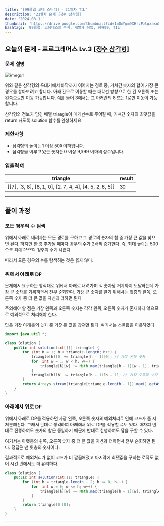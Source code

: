 ```yaml
---
title: '[99클럽 코테 스터디] - 21일차 TIL'
description: '21일차 문제 [정수 삼각형]'
date: '2024-08-11'
thumbnail: 'https://drive.google.com/thumbnail?id=1mDmYgm9XHrcPotgzaxnSPRSrteq3nNHv&sz=w1000'
hashtags: '99클럽, 코딩테스트 준비, 개발자 취업, 항해99, TIL'
---
```


## 오늘의 문제 - 프로그래머스 Lv.3 [<a href="https://school.programmers.co.kr/learn/courses/30/lessons/43105" target="_blank" className="a-mdx">정수 삼각형</a>]

### 문제 설명

![image1](https://grepp-programmers.s3.amazonaws.com/files/production/97ec02cc39/296a0863-a418-431d-9e8c-e57f7a9722ac.png)

위와 같은 삼각형의 꼭대기에서 바닥까지 이어지는 경로 중, 거쳐간 숫자의 합이 가장 큰 경우를 찾아보려고 합니다. 아래 칸으로 이동할 때는 대각선 방향으로 한 칸 오른쪽 또는 왼쪽으로만 이동 가능합니다. 예를 들어 3에서는 그 아래칸의 8 또는 1로만 이동이 가능합니다.

삼각형의 정보가 담긴 배열 triangle이 매개변수로 주어질 때, 거쳐간 숫자의 최댓값을 return 하도록 solution 함수를 완성하세요.

### 제한사항

- 삼각형의 높이는 1 이상 500 이하입니다.
- 삼각형을 이루고 있는 숫자는 0 이상 9,999 이하의 정수입니다.

### 입출력 예

| triangle                                                | result |
|---------------------------------------------------------|--------|
| [[7], [3, 8], [8, 1, 0], [2, 7, 4, 4], [4, 5, 2, 6, 5]] | 30     |

---

## 풀이 과정

### 모든 경우의 수 탐색

위에서 아래로 내려가는 모든 경로를 구하고 그 경로의 숫자의 합 중 가장 큰 값을 찾으면 된다. 하지만 한 층 추가될 때마다 경우의 수가 2배씩 증가한다. 즉, 최대 높이는 500으로 최대 2⁵⁰⁰의 경우의 수가 나온다

따라서 모든 경우의 수를 탐색하는 것은 옳지 않다.

### 위에서 아래로 DP

문제에서 요구하는 방식대로 위에서 아래로 내려가며 각 숫자당 거기까지 도달하는데 가장 큰 숫자를 기록하면서 전부 순회한다. 가장 큰 숫자를 알기 위해서는 윗층의 왼쪽, 오른쪽 숫자 중 더 큰 값을 자신과 더하면 된다.

주의해야 할 점은 가장 왼쪽과 오른쪽 숫자는 각각 왼쪽, 오른쪽 숫자가 존재하지 않으므로 예외적으로 처리해야 한다.

답은 가장 아래층의 숫자 중 가장 큰 값을 찾으면 된다. 여기서는 스트림을 이용하였다.

```java
import java.util.*;

class Solution {
    public int solution(int[][] triangle) {
        for (int h = 1; h < triangle.length; h++) {
            triangle[h][0] += triangle[h - 1][0]; // 가장 왼쪽 숫자
            for (int w = 1; w < h; w++) {
                triangle[h][w] += Math.max(triangle[h - 1][w - 1], triangle[h - 1][w]);
            }
            triangle[h][h] += triangle[h - 1][h - 1]; // 가장 오른쪽 숫자
        }
        return Arrays.stream(triangle[triangle.length - 1]).max().getAsInt(); // 가장 아래층의 최댓값
    }
}
```

### 아래에서 위로 DP

위에서 아래로 DP를 적용하면 가장 왼쪽, 오른쪽 숫자의 예외처리로 인해 코드가 좀 지저분해진다. 그래서 반대로 생각하여 아래에서 위로 DP를 적용할 수도 있다. 어차피 반대로 진행하여도 숫자의 합은 동일하기 때문에 반대로 진행하여도 답을 구할 수 있다.

여기서는 아랫층의 왼쪽, 오른쪽 숫자 중 더 큰 값을 자신과 더하면서 전부 순회하면 된다. 정답은 맨 윗층의 숫자이다.

결과적으로 예외처리가 없어 코드가 더 깔끔해졌고 마지막에 최댓값을 구하는 로직도 없어 시간 면에서도 더 유리하다.

```java
class Solution {
    public int solution(int[][] triangle) {
        for (int h = triangle.length - 2; h >= 0; h--) {
            for (int w = 0; w <= h; w++) {
                triangle[h][w] += Math.max(triangle[h + 1][w], triangle[h + 1][w + 1]);
            }
        }
        return triangle[0][0];
    }
}
```

---